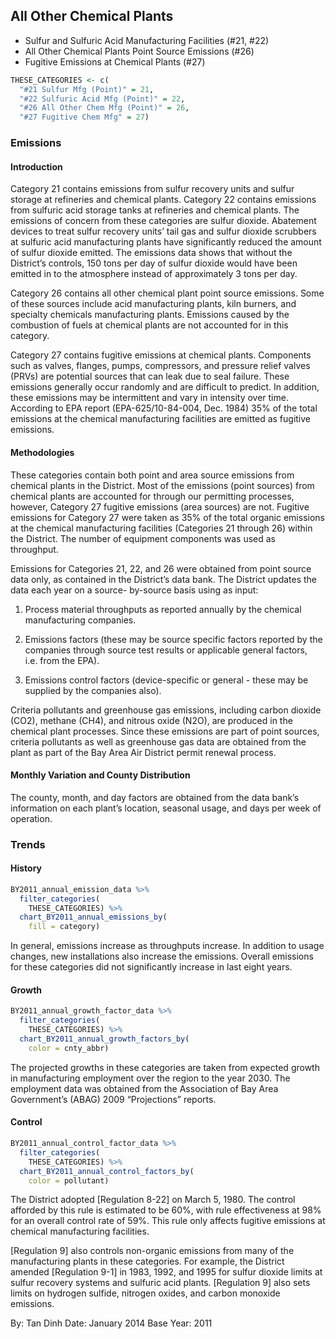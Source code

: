 ## All Other Chemical Plants 

- Sulfur and Sulfuric Acid Manufacturing Facilities (#21, #22) 
- All Other Chemical Plants Point Source Emissions (#26) 
- Fugitive Emissions at Chemical Plants (#27)

```r
THESE_CATEGORIES <- c(
  "#21 Sulfur Mfg (Point)" = 21,
  "#22 Sulfuric Acid Mfg (Point)" = 22,
  "#26 All Other Chem Mfg (Point)" = 26,
  "#27 Fugitive Chem Mfg" = 27)
```

### Emissions

#### Introduction {-}

Category 21 contains emissions from sulfur recovery units and sulfur storage at refineries and chemical plants. Category 22 contains emissions from sulfuric acid storage tanks at refineries and chemical plants. The emissions of concern from these categories are sulfur dioxide. Abatement devices to treat sulfur recovery units' tail gas and sulfur dioxide scrubbers at sulfuric acid manufacturing plants have significantly reduced the amount of sulfur dioxide emitted. The emissions data shows that without the District’s controls, 150 tons per day of sulfur dioxide would have been emitted in to the atmosphere instead of approximately 3 tons per day.

Category 26 contains all other chemical plant point source emissions. Some of these sources include acid manufacturing plants, kiln burners, and specialty chemicals manufacturing plants. Emissions caused by the combustion of fuels at chemical plants are not accounted for in this category.

Category 27 contains fugitive emissions at chemical plants. Components such as valves, flanges, pumps, compressors, and pressure relief valves (PRVs) are potential sources that can leak due to seal failure. These emissions generally occur randomly and are difficult to predict. In addition, these emissions may be intermittent and vary in intensity over time. According to EPA report (EPA-625/10-84-004, Dec. 1984) 35% of the total emissions at the chemical manufacturing facilities are emitted as fugitive emissions.

#### Methodologies {-}

These categories contain both point and area source emissions from chemical plants in the District. Most of the emissions (point sources) from chemical plants are accounted for through our permitting processes, however, Category 27 fugitive emissions (area sources) are not. Fugitive emissions for Category 27 were taken as 35% of the total organic emissions at the chemical manufacturing facilities (Categories 21 through 26) within the District. The number of equipment components was used as throughput.

Emissions for Categories 21, 22, and 26 were obtained from point source data only, as contained in the District's data bank. The District updates the data each year on a source- by-source basis using as input:

1. Process material throughputs as reported annually by the chemical manufacturing companies.

2. Emissions factors (these may be source specific factors reported by the companies through source test results or applicable general factors, i.e. from the EPA).

3. Emissions control factors (device-specific or general - these may be supplied by the companies also).

Criteria pollutants and greenhouse gas emissions, including carbon dioxide (CO2), methane (CH4), and nitrous oxide (N2O), are produced in the chemical plant processes. Since these emissions are part of point sources, criteria pollutants as well as greenhouse gas data are obtained from the plant as part of the Bay Area Air District permit renewal process.

#### Monthly Variation and County Distribution {-}

The county, month, and day factors are obtained from the data bank's information on each plant's location, seasonal usage, and days per week of operation.

### Trends

#### History {-}

```r
BY2011_annual_emission_data %>%
  filter_categories(
    THESE_CATEGORIES) %>%
  chart_BY2011_annual_emissions_by(
    fill = category)
```

In general, emissions increase as throughputs increase. In addition to usage changes, new installations also increase the emissions. Overall emissions for these categories did not significantly increase in last eight years.

#### Growth {-}

```r
BY2011_annual_growth_factor_data %>%
  filter_categories(
    THESE_CATEGORIES) %>%
  chart_BY2011_annual_growth_factors_by(
    color = cnty_abbr)
```

The projected growths in these categories are taken from expected growth in manufacturing employment over the region to the year 2030. The employment data was obtained from the Association of Bay Area Government's (ABAG) 2009 "Projections" reports.

#### Control {#chem_fac-other-control -}

```r
BY2011_annual_control_factor_data %>%
  filter_categories(
    THESE_CATEGORIES) %>%
  chart_BY2011_annual_control_factors_by(
    color = pollutant)
```

The District adopted [Regulation 8-22] on March 5, 1980. The control afforded by this rule is estimated to be 60%, with rule effectiveness at 98% for an overall control rate of 59%. This rule only affects fugitive emissions at chemical manufacturing facilities.

[Regulation 9] also controls non-organic emissions from many of the manufacturing plants in these categories. For example, the District amended [Regulation 9-1] in 1983, 1992, and 1995 for sulfur dioxide limits at sulfur recovery systems and sulfuric acid plants. [Regulation 9] also sets limits on hydrogen sulfide, nitrogen oxides, and carbon monoxide emissions.

By: Tan Dinh
Date: January 2014
Base Year: 2011
